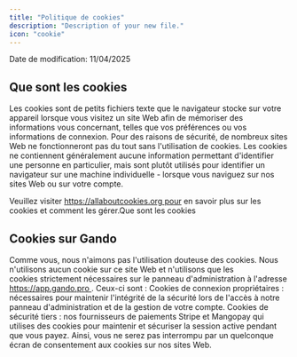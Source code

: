 ```yaml
---
title: "Politique de cookies"
description: "Description of your new file."
icon: "cookie"
---
```


<Note>
  Date de modification: 11/04/2025
</Note>

## Que sont les cookies

Les cookies sont de petits fichiers texte que le navigateur stocke sur votre appareil lorsque vous visitez un site Web afin de mémoriser des informations vous concernant, telles que vos préférences ou vos informations de connexion. Pour des raisons de sécurité, de nombreux sites Web ne fonctionneront pas du tout sans l'utilisation de cookies. Les cookies ne contiennent généralement aucune information permettant d'identifier une personne en particulier, mais sont plutôt utilisés pour identifier un navigateur sur une machine individuelle - lorsque vous naviguez sur nos sites Web ou sur votre compte.

Veuillez visiter https://allaboutcookies.org pour en savoir plus sur les cookies et comment les gérer.Que sont les cookies

## Cookies sur Gando

Comme vous, nous n'aimons pas l'utilisation douteuse des cookies. Nous n'utilisons aucun cookie sur ce site Web et n'utilisons que les cookies strictement nécessaires sur le panneau d'administration à l'adresse https://app.gando.pro . Ceux-ci sont :
Cookies de connexion propriétaires : nécessaires pour maintenir l'intégrité de la sécurité lors de l'accès à notre panneau d'administration et de la gestion de votre compte.
Cookies de sécurité tiers : nos fournisseurs de paiements Stripe et Mangopay qui utilises des cookies pour maintenir et sécuriser la session active pendant que vous payez.
Ainsi, vous ne serez pas interrompu par un quelconque écran de consentement aux cookies sur nos sites Web.